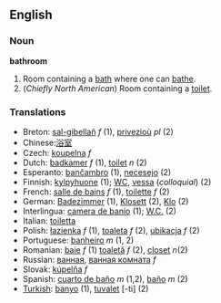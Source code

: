 ==English==

=== Noun ===
'''bathroom'''
# Room containing a [[bath]] where one can [[bathe]].
# (''Chiefly North American'') Room containing a [[toilet]].

=== Translations ===
*Breton: [[sal-gibellañ]] ''f'' (1), [[privezioù]] ''pl'' (2)
*Chinese:[[浴室]]
*Czech: [[koupelna]]  ''f''
*Dutch: [[badkamer]] ''f'' (1), [[toilet]] ''n'' (2)
*Esperanto: [[banĉambro]] (1), [[necesejo]] (2)
*Finnish: [[kylpyhuone]] (1); [[WC]], [[vessa]] (''colloquial'') (2)
*French: [[salle de bains]] ''f'' (1), [[toilette]] ''f'' (2)
*German: [[Badezimmer]] (1), [[Klosett]] (2), [[Klo]] (2)
*Interlingua: [[camera de banio]] (1); [[W.C.]] (2)
*Italian: [[toiletta]]
*Polish: [[łazienka]] ''f'' (1), [[toaleta]] ''f'' (2), [[ubikacja]] ''f'' (2)
*Portuguese: [[banheiro]] ''m'' (1, 2)
*Romanian: [[baie]] ''f'' (1) [[toaletă]] ''f'' (2), [[closet]]  ''n''(2)
*Russian: [[вaннaя]], [[вaннaя кoмнaтa]]  ''f''
*Slovak: [[kúpelňa]]  ''f''
*Spanish: [[cuarto de baño]] ''m'' (1,2), [[baño]] ''m'' (2)
*[[Turkish]]: [[banyo]] (1), [[tuvalet]] [-ti] (2)